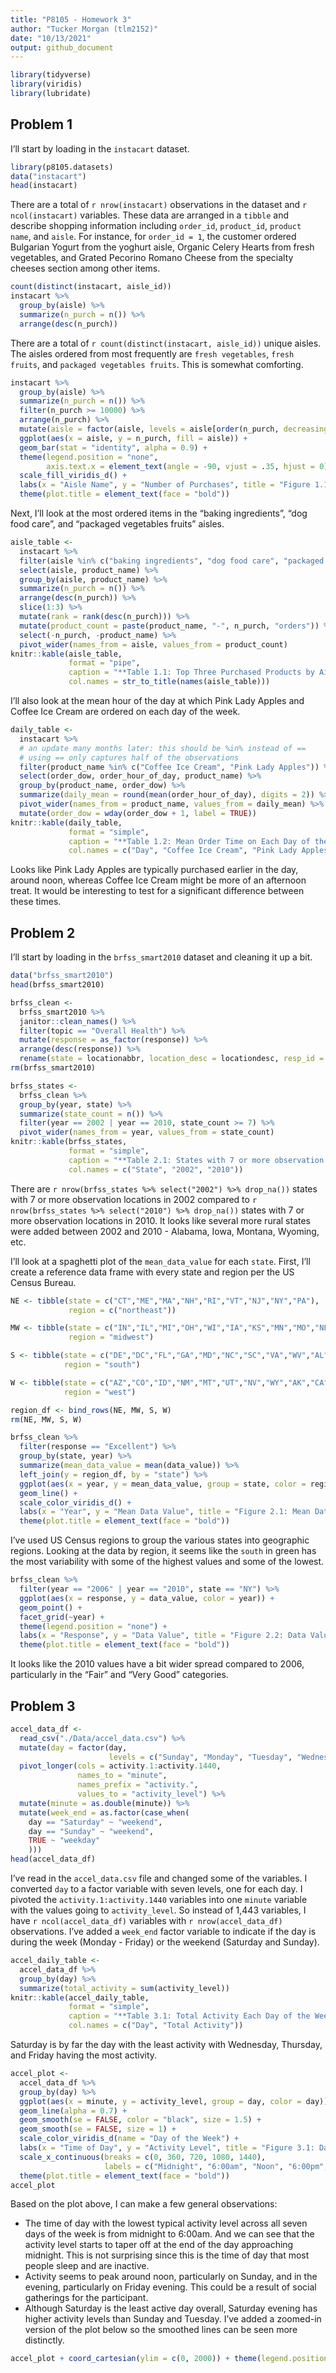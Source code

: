 ```yaml
---
title: "P8105 - Homework 3"
author: "Tucker Morgan (tlm2152)"
date: "10/13/2021"
output: github_document
---
```


```r
library(tidyverse)
library(viridis)
library(lubridate)
```

## Problem 1
I'll start by loading in the `instacart` dataset.
```r
library(p8105.datasets)
data("instacart")
head(instacart)
```
There are a total of `r nrow(instacart)` observations in the dataset and `r ncol(instacart)` variables. These data are arranged in a `tibble` and describe shopping information including `order_id`, `product_id`, `product name`, and `aisle`. For instance, for `order_id = 1`, the customer ordered Bulgarian Yogurt from the yoghurt aisle, Organic Celery Hearts from fresh vegetables, and Grated Pecorino Romano Cheese from the specialty cheeses section among other items.
```r
count(distinct(instacart, aisle_id))
instacart %>% 
  group_by(aisle) %>% 
  summarize(n_purch = n()) %>% 
  arrange(desc(n_purch))
```
There are a total of `r count(distinct(instacart, aisle_id))` unique aisles. The aisles ordered from most frequently are `fresh vegetables`, `fresh fruits`, and `packaged vegetables fruits`. This is somewhat comforting.
```r
instacart %>% 
  group_by(aisle) %>% 
  summarize(n_purch = n()) %>% 
  filter(n_purch >= 10000) %>% 
  arrange(n_purch) %>% 
  mutate(aisle = factor(aisle, levels = aisle[order(n_purch, decreasing = TRUE)])) %>% 
  ggplot(aes(x = aisle, y = n_purch, fill = aisle)) +
  geom_bar(stat = "identity", alpha = 0.9) +
  theme(legend.position = "none",
        axis.text.x = element_text(angle = -90, vjust = .35, hjust = 0)) +
  scale_fill_viridis_d() +
  labs(x = "Aisle Name", y = "Number of Purchases", title = "Figure 1.1: Number of Instacart Purchases by Aisle") +
  theme(plot.title = element_text(face = "bold"))
```

Next, I'll look at the most ordered items in the "baking ingredients", "dog food care", and "packaged vegetables fruits" aisles.
```r
aisle_table <- 
  instacart %>% 
  filter(aisle %in% c("baking ingredients", "dog food care", "packaged vegetables fruits")) %>% 
  select(aisle, product_name) %>% 
  group_by(aisle, product_name) %>% 
  summarize(n_purch = n()) %>% 
  arrange(desc(n_purch)) %>% 
  slice(1:3) %>% 
  mutate(rank = rank(desc(n_purch))) %>% 
  mutate(product_count = paste(product_name, "-", n_purch, "orders")) %>% 
  select(-n_purch, -product_name) %>% 
  pivot_wider(names_from = aisle, values_from = product_count)
knitr::kable(aisle_table,
             format = "pipe",
             caption = "**Table 1.1: Top Three Purchased Products by Aisle**",
             col.names = str_to_title(names(aisle_table)))
``` 

I'll also look at the mean hour of the day at which Pink Lady Apples and Coffee Ice Cream are ordered on each day of the week.
```r
daily_table <- 
  instacart %>% 
  # an update many months later: this should be %in% instead of ==
  # using == only captures half of the observations
  filter(product_name %in% c("Coffee Ice Cream", "Pink Lady Apples")) %>% 
  select(order_dow, order_hour_of_day, product_name) %>% 
  group_by(product_name, order_dow) %>% 
  summarize(daily_mean = round(mean(order_hour_of_day), digits = 2)) %>% 
  pivot_wider(names_from = product_name, values_from = daily_mean) %>% 
  mutate(order_dow = wday(order_dow + 1, label = TRUE))
knitr::kable(daily_table,
             format = "simple",
             caption = "**Table 1.2: Mean Order Time on Each Day of the Week**",
             col.names = c("Day", "Coffee Ice Cream", "Pink Lady Apples"))
```

Looks like Pink Lady Apples are typically purchased earlier in the day, around noon, whereas Coffee Ice Cream might be more of an afternoon treat. It would be interesting to test for a significant difference between these times.

## Problem 2
I'll start by loading in the `brfss_smart2010` dataset and cleaning it up a bit.
```r
data("brfss_smart2010")
head(brfss_smart2010)
```

```r
brfss_clean <- 
  brfss_smart2010 %>% 
  janitor::clean_names() %>% 
  filter(topic == "Overall Health") %>% 
  mutate(response = as_factor(response)) %>% 
  arrange(desc(response)) %>% 
  rename(state = locationabbr, location_desc = locationdesc, resp_id = respid)
rm(brfss_smart2010)
```

```r
brfss_states <- 
  brfss_clean %>% 
  group_by(year, state) %>% 
  summarize(state_count = n()) %>% 
  filter(year == 2002 | year == 2010, state_count >= 7) %>% 
  pivot_wider(names_from = year, values_from = state_count)
knitr::kable(brfss_states,
             format = "simple",
             caption = "**Table 2.1: States with 7 or more observation sites in 2002 and 2010**",
             col.names = c("State", "2002", "2010"))
```

There are `r nrow(brfss_states %>% select("2002") %>% drop_na())` states with 7 or more observation locations in 2002 compared to `r nrow(brfss_states %>% select("2010") %>% drop_na())` states with 7 or more observation locations in 2010. It looks like several more rural states were added between 2002 and 2010 - Alabama, Iowa, Montana, Wyoming, etc.

I'll look at a spaghetti plot of the `mean_data_value` for each `state`. First, I'll create a reference data frame with every state and region per the US Census Bureau.
```r
NE <- tibble(state = c("CT","ME","MA","NH","RI","VT","NJ","NY","PA"),
             region = c("northeast"))

MW <- tibble(state = c("IN","IL","MI","OH","WI","IA","KS","MN","MO","NE","ND","SD"),
             region = "midwest")

S <- tibble(state = c("DE","DC","FL","GA","MD","NC","SC","VA","WV","AL","KY","MS","TN","AR","LA","OK","TX"),
            region = "south")

W <- tibble(state = c("AZ","CO","ID","NM","MT","UT","NV","WY","AK","CA","HI","OR","WA"),
            region = "west")

region_df <- bind_rows(NE, MW, S, W)
rm(NE, MW, S, W)
```

```r
brfss_clean %>% 
  filter(response == "Excellent") %>% 
  group_by(state, year) %>% 
  summarize(mean_data_value = mean(data_value)) %>% 
  left_join(y = region_df, by = "state") %>% 
  ggplot(aes(x = year, y = mean_data_value, group = state, color = region)) +
  geom_line() +
  scale_color_viridis_d() +
  labs(x = "Year", y = "Mean Data Value", title = "Figure 2.1: Mean Data Value by State, Colored by Region") +
  theme(plot.title = element_text(face = "bold"))
```

I've used US Census regions to group the various states into geographic regions. Looking at the data by region, it seems like the `south` in green has the most variability with some of the highest values and some of the lowest.

```r
brfss_clean %>% 
  filter(year == "2006" | year == "2010", state == "NY") %>% 
  ggplot(aes(x = response, y = data_value, color = year)) +
  geom_point() +
  facet_grid(~year) +
  theme(legend.position = "none") +
  labs(x = "Response", y = "Data Value", title = "Figure 2.2: Data Value Distributions in New York State") +
  theme(plot.title = element_text(face = "bold"))
```

It looks like the 2010 values have a bit wider spread compared to 2006, particularly in the "Fair" and "Very Good" categories.

## Problem 3

```r
accel_data_df <- 
  read_csv("./Data/accel_data.csv") %>% 
  mutate(day = factor(day,
                      levels = c("Sunday", "Monday", "Tuesday", "Wednesday", "Thursday", "Friday",  "Saturday"))) %>% 
  pivot_longer(cols = activity.1:activity.1440,
               names_to = "minute",
               names_prefix = "activity.",
               values_to = "activity_level") %>% 
  mutate(minute = as.double(minute)) %>% 
  mutate(week_end = as.factor(case_when(
    day == "Saturday" ~ "weekend",
    day == "Sunday" ~ "weekend",
    TRUE ~ "weekday"
    )))
head(accel_data_df)
```
I've read in the `accel_data.csv` file and changed some of the variables. I converted `day` to a factor variable with seven levels, one for each day. I pivoted the `activity.1:activity.1440` variables into one `minute` variable with the values going to `activity_level`. So instead of 1,443 variables, I have `r ncol(accel_data_df)` variables with `r nrow(accel_data_df)` observations. I've added a `week_end` factor variable to indicate if the day is during the week (Monday - Friday) or the weekend (Saturday and Sunday).

```r
accel_daily_table <- 
  accel_data_df %>% 
  group_by(day) %>% 
  summarize(total_activity = sum(activity_level))
knitr::kable(accel_daily_table,
             format = "simple",
             caption = "**Table 3.1: Total Activity Each Day of the Week**",
             col.names = c("Day", "Total Activity"))
```

Saturday is by far the day with the least activity with Wednesday, Thursday, and Friday having the most activity.

```r
accel_plot <- 
  accel_data_df %>% 
  group_by(day) %>% 
  ggplot(aes(x = minute, y = activity_level, group = day, color = day)) +
  geom_line(alpha = 0.7) + 
  geom_smooth(se = FALSE, color = "black", size = 1.5) +
  geom_smooth(se = FALSE, size = 1) +
  scale_color_viridis_d(name = "Day of the Week") +
  labs(x = "Time of Day", y = "Activity Level", title = "Figure 3.1: Daily Activity for Each Day of the Week") +
  scale_x_continuous(breaks = c(0, 360, 720, 1080, 1440),
                     labels = c("Midnight", "6:00am", "Noon", "6:00pm", "Midnight")) +
  theme(plot.title = element_text(face = "bold"))
accel_plot
```

Based on the plot above, I can make a few general observations:
  
  * The time of day with the lowest typical activity level across all seven days of the week is from midnight to 6:00am. And we can see that the activity level starts to taper off at the end of the day approaching midnight. This is not surprising since this is the time of day that most people sleep and are inactive.
  * Activity seems to peak around noon, particularly on Sunday, and in the evening, particularly on Friday evening. This could be a result of social gatherings for the participant.
  * Although Saturday is the least active day overall, Saturday evening has higher activity levels than Sunday and Tuesday. I've added a zoomed-in version of the plot below so the smoothed lines can be seen more distinctly.

```r
accel_plot + coord_cartesian(ylim = c(0, 2000)) + theme(legend.position = "bottom")
```

